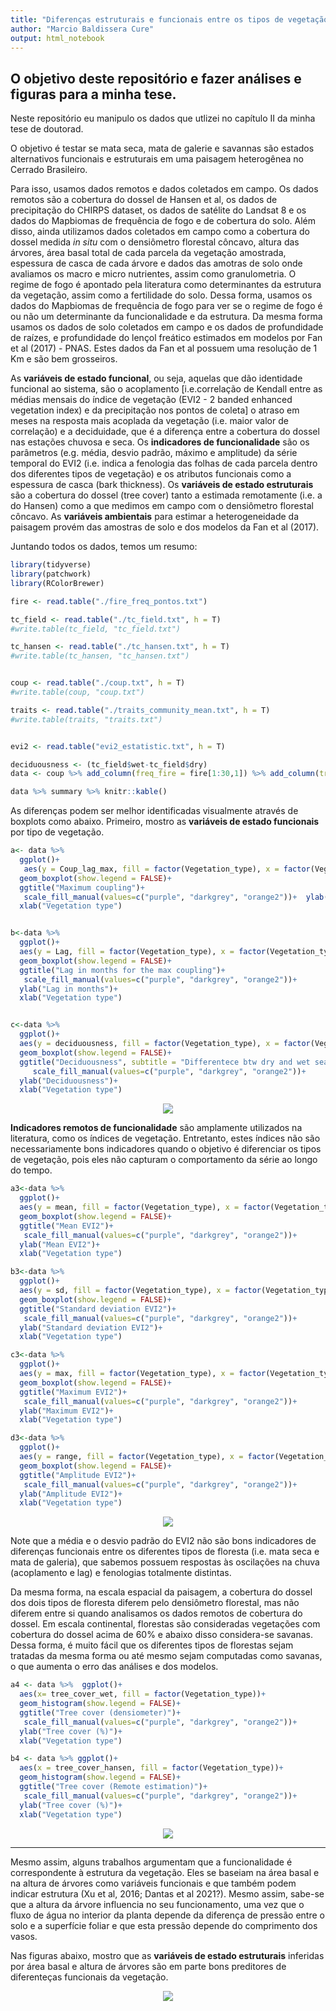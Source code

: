 ```yaml
---
title: "Diferenças estruturais e funcionais entre os tipos de vegetação do Cerrado e seus determinantes"
author: "Marcio Baldissera Cure"
output: html_notebook
---
```


## O objetivo deste repositório e fazer análises e figuras para a minha tese.

Neste repositório eu manipulo os dados que utlizei no capítulo II da minha tese de doutorad. 

O objetivo é testar se mata seca, mata de galerie e savannas são estados alternativos funcionais e estruturais em uma paisagem heterogênea no Cerrado Brasileiro.

Para isso, usamos dados remotos e dados coletados em campo. Os dados remotos são a cobertura do dossel de Hansen et al, os dados de precipitação do CHIRPS dataset, os dados de satélite do Landsat 8 e os dados do Mapbiomas de frequência de fogo e de cobertura do solo. Além disso, ainda utilizamos dados coletados em campo como a cobertura do dossel medida <i>in situ</i> com o densiômetro florestal côncavo, altura das árvores, área basal total de cada parcela da vegetação amostrada, espessura de casca de cada árvore e dados das amotras de solo onde avaliamos os macro e micro nutrientes, assim como granulometria.
O regime de fogo é apontado pela literatura como determinantes da estrutura da vegetação, assim como a fertilidade do solo. Dessa forma, usamos os dados do Mapbiomas de frequência de fogo para ver se o regime de fogo é ou não um determinante da funcionalidade e da estrutura. Da mesma forma usamos os dados de solo coletados em campo e os dados de profundidade de raízes, e profundidade do lençol freático estimados em modelos por Fan et al (2017) - PNAS. Estes dados da Fan et al possuem uma resolução de 1 Km e são bem grosseiros.
 
As **variáveis de estado funcional**, ou seja, aquelas que dão identidade funcional ao sistema, são o acoplamento [i.e.correlação de Kendall entre as médias mensais do índice de vegetação (EVI2 - 2 banded enhanced vegetation index) e da precipitação nos pontos de coleta] o atraso em meses na resposta mais acoplada da vegetação (i.e. maior valor de correlação) e a deciduidade, que é a diferença entre a cobertura do dossel nas estações chuvosa e seca. Os **indicadores de funcionalidade** são os parâmetros (e.g. média, desvio padrão, máximo e amplitude) da série temporal do EVI2 (i.e. indica a fenologia das folhas de cada parcela dentro dos diferentes tipos de vegetação) e os atributos funcionais como a espessura de casca (bark thickness). Os **variáveis de estado estruturais** são a cobertura do dossel (tree cover) tanto a estimada remotamente (i.e. a do Hansen) como a que medimos em campo com o densiômetro florestal côncavo. As **variáveis ambientais** para estimar a heterogeneidade da paisagem provém das amostras de solo e dos modelos da Fan et al (2017).

Juntando todos os dados, temos um resumo:

```r
library(tidyverse)
library(patchwork)
library(RColorBrewer)
```

```r
fire <- read.table("./fire_freq_pontos.txt")

tc_field <- read.table("./tc_field.txt", h = T)
#write.table(tc_field, "tc_field.txt")

tc_hansen <- read.table("./tc_hansen.txt", h = T) 
#write.table(tc_hansen, "tc_hansen.txt")


coup <- read.table("./coup.txt", h = T) 
#write.table(coup, "coup.txt")

traits <- read.table("./traits_community_mean.txt", h = T)
#write.table(traits, "traits.txt")


evi2 <- read.table("evi2_estatistic.txt", h = T)

deciduousness <- (tc_field$wet-tc_field$dry)
data <- coup %>% add_column(freq_fire = fire[1:30,1]) %>% add_column(tree_cover_wet = tc_field$wet)%>% add_column(tree_cover_dry = tc_field$dry) %>% add_column(tree_cover_hansen = tc_hansen[1:30,1]) %>% add_column(phenology = deciduousness) %>% add_column(evi2[1:30,1:4]) %>% rename(Vegetation_type=Fitofisionomia)

```

```r
data %>% summary %>% knitr::kable()
```


As diferenças podem ser melhor identificadas visualmente através de boxplots como abaixo. Primeiro, mostro as **variáveis de estado funcionais** por tipo de vegetação.

```r
a<- data %>% 
  ggplot()+
   aes(y = Coup_lag_max, fill = factor(Vegetation_type), x = factor(Vegetation_type))+
  geom_boxplot(show.legend = FALSE)+
  ggtitle("Maximum coupling")+
   scale_fill_manual(values=c("purple", "darkgrey", "orange2"))+  ylab("Coupling")+
  xlab("Vegetation type")


b<-data %>% 
  ggplot()+
  aes(y = Lag, fill = factor(Vegetation_type), x = factor(Vegetation_type))+
  geom_boxplot(show.legend = FALSE)+
  ggtitle("Lag in months for the max coupling")+
   scale_fill_manual(values=c("purple", "darkgrey", "orange2"))+
  ylab("Lag in months")+
  xlab("Vegetation type")


c<-data %>% 
  ggplot()+
  aes(y = deciduousness, fill = factor(Vegetation_type), x = factor(Vegetation_type))+
  geom_boxplot(show.legend = FALSE)+
  ggtitle("Deciduousness", subtitle = "Differentece btw dry and wet seasons")+
     scale_fill_manual(values=c("purple", "darkgrey", "orange2"))+
  ylab("Deciduousness")+
  xlab("Vegetation type")

```

<p align="center">
<img align="center" src="./traits_e_fogo.png"/>
</p>

**Indicadores remotos de funcionalidade** são amplamente utilizados na literatura, como os índices de vegetação. Entretanto, estes índices não são necessariamente bons indicadores quando o objetivo é diferenciar os tipos de vegetação, pois eles não capturam o comportamento da série ao longo do tempo.

```r
a3<-data %>% 
  ggplot()+
  aes(y = mean, fill = factor(Vegetation_type), x = factor(Vegetation_type))+
  geom_boxplot(show.legend = FALSE)+
  ggtitle("Mean EVI2")+
   scale_fill_manual(values=c("purple", "darkgrey", "orange2"))+
  ylab("Mean EVI2")+
  xlab("Vegetation type")

b3<-data %>% 
  ggplot()+
  aes(y = sd, fill = factor(Vegetation_type), x = factor(Vegetation_type))+
  geom_boxplot(show.legend = FALSE)+
  ggtitle("Standard deviation EVI2")+
   scale_fill_manual(values=c("purple", "darkgrey", "orange2"))+
  ylab("Standard deviation EVI2")+
  xlab("Vegetation type")

c3<-data %>% 
  ggplot()+
  aes(y = max, fill = factor(Vegetation_type), x = factor(Vegetation_type))+
  geom_boxplot(show.legend = FALSE)+
  ggtitle("Maximum EVI2")+
   scale_fill_manual(values=c("purple", "darkgrey", "orange2"))+
  ylab("Maximum EVI2")+
  xlab("Vegetation type")

d3<-data %>% 
  ggplot()+
  aes(y = range, fill = factor(Vegetation_type), x = factor(Vegetation_type))+
  geom_boxplot(show.legend = FALSE)+
  ggtitle("Amplitude EVI2")+
   scale_fill_manual(values=c("purple", "darkgrey", "orange2"))+
  ylab("Amplitude EVI2")+
  xlab("Vegetation type")

```

<p align="center">
<img src="./EVI2_vars.png"/>
</p>

Note que a média e o desvio padrão do EVI2 não são bons indicadores de diferenças funcionais entre os diferentes tipos de floresta (i.e. mata seca e mata de galeria), que sabemos possuem respostas às oscilações na chuva (acoplamento e lag) e fenologias totalmente distintas.

Da mesma forma, na escala espacial da paisagem, a cobertura do dossel dos dois tipos de floresta diferem pelo densiômetro florestal, mas não diferem entre si quando analisamos os dados remotos de cobertura do dossel. Em escala continental, florestas são consideradas vegetações com cobertura do dossel acima de 60% e abaixo disso considera-se savanas. Dessa forma, é muito fácil que os diferentes tipos de florestas sejam tratadas da mesma forma ou até mesmo sejam computadas como savanas, o que aumenta o erro das análises e dos modelos.

```r
a4 <- data %>%  ggplot()+
  aes(x= tree_cover_wet, fill = factor(Vegetation_type))+
  geom_histogram(show.legend = FALSE)+
  ggtitle("Tree cover (densiometer)")+
   scale_fill_manual(values=c("purple", "darkgrey", "orange2"))+
  ylab("Tree cover (%)")+
  xlab("Vegetation type")

b4 <- data %>% ggplot()+
  aes(x = tree_cover_hansen, fill = factor(Vegetation_type))+
  geom_histogram(show.legend = FALSE)+
  ggtitle("Tree cover (Remote estimation)")+
   scale_fill_manual(values=c("purple", "darkgrey", "orange2"))+
  ylab("Tree cover (%)")+
  xlab("Vegetation type")
```

<p align="center">
<img src="./tree_covers.png"/>
</p>

***

Mesmo assim, alguns trabalhos argumentam que a funcionalidade é correspondente à estrutura da vegetação. Eles se baseiam na área basal e na altura de árvores como variáveis funcionais e que também podem indicar estrutura (Xu et al, 2016; Dantas et al 2021?). Mesmo assim, sabe-se que a altura da árvore influencia no seu funcionamento, uma vez que o fluxo de água no interior da planta depende da diferença de pressão entre o solo e a superfície foliar e que esta pressão depende do comprimento dos vasos.

Nas figuras abaixo, mostro que as **variáveis de estado estruturais** inferidas por área basal e altura de árvores são em parte bons preditores de diferenteças funcionais da vegetação.

<p align="center">
<img align="center" src="./traits_e_fogo.png"/>
</p>